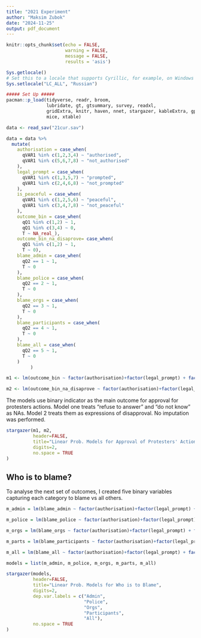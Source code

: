 ```yaml
---
title: "2021 Experiment"
author: "Maksim Zubok"
date: "2024-11-25"
output: pdf_document
---
```


```r
knitr::opts_chunk$set(echo = FALSE,
                      warning = FALSE,
                      message = FALSE,
                      results = 'asis')

Sys.getlocale()
# Set this to a locale that supports Cyrillic, for example, on Windows
Sys.setlocale("LC_ALL", "Russian")

##### Set Up #####
pacman::p_load(tidyverse, readr, broom, 
               lubridate, gt, gtsummary, survey, readxl,
               gridExtra, knitr, haven, nnet, stargazer, kableExtra, gplots,
               mice, xtable)
```


```r
data <- read_sav("21cur.sav")

data = data %>% 
  mutate(
    authorisation = case_when(
      qVAR1 %in% c(1,2,3,4) ~ "authorised",
      qVAR1 %in% c(5,6,7,8) ~ "not_authorised"
    ),
    legal_prompt = case_when(
      qVAR1 %in% c(1,3,5,7) ~ "prompted",
      qVAR1 %in% c(2,4,6,8) ~ "not_prompted"
    ),
    is_peaceful = case_when(
      qVAR1 %in% c(1,2,5,6) ~ "peaceful",
      qVAR1 %in% c(3,4,7,8) ~ "not_peaceful"
    ),
    outcome_bin = case_when(
      qQ1 %in% c(1,2) ~ 1,
      qQ1 %in% c(3,4) ~ 0,
      T ~ NA_real_),
    outcome_bin_na_disaprove= case_when(
      qQ1 %in% c(1,2) ~ 1,
      T ~ 0),
    blame_admin = case_when(
      qQ2 == 1 ~ 1,
      T ~ 0
    ),
    blame_police = case_when(
      qQ2 == 2 ~ 1,
      T ~ 0
    ),
    blame_orgs = case_when(
      qQ2 == 3 ~ 1,
      T ~ 0
    ),
    blame_participants = case_when(
      qQ2 == 4 ~ 1,
      T ~ 0
    ),
    blame_all = case_when(
      qQ2 == 5 ~ 1,
      T ~ 0
    )
         )

```


```r
m1 <- lm(outcome_bin ~ factor(authorisation)+factor(legal_prompt) + factor(is_peaceful), data = data)

m2 <- lm(outcome_bin_na_disaprove ~ factor(authorisation)+factor(legal_prompt) + factor(is_peaceful), data = data)
```

The models use binary indicator as the main outcome for approval for protesters actions. Model one treats "refuse to answer" and "do not know" as NAs. Model 2 treats them as expressions of disapproval. No imputation was performed. 

```r
stargazer(m1, m2,
          header=FALSE,
          title="Linear Prob. Models for Approval of Protesters' Actions",
          digits=2,
          no.space = TRUE
)
```

\newpage

## Who is to blame?

To analyse the next set of outcomes, I created five binary variables capturing each category to blame vs all others.

```r
m_admin = lm(blame_admin ~ factor(authorisation)+factor(legal_prompt) + factor(is_peaceful), data = data)

m_police = lm(blame_police ~ factor(authorisation)+factor(legal_prompt) + factor(is_peaceful), data = data)

m_orgs = lm(blame_orgs ~ factor(authorisation)+factor(legal_prompt) + factor(is_peaceful), data = data)

m_parts = lm(blame_participants ~ factor(authorisation)+factor(legal_prompt) + factor(is_peaceful), data = data)

m_all = lm(blame_all ~ factor(authorisation)+factor(legal_prompt) + factor(is_peaceful), data = data)
```

```r
models = list(m_admin, m_police, m_orgs, m_parts, m_all)

stargazer(models,
          header=FALSE,
          title="Linear Prob. Models for Who is to Blame",
          digits=2,
          dep.var.labels = c("Admin",
                             "Police",
                             "Orgs",
                             "Participants",
                             "All"),
          no.space = TRUE
)
```

